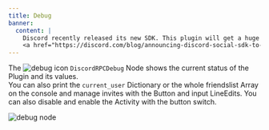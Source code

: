 ```yaml
---
title: Debug
banner:
  content: |
    Discord recently released its new SDK. This plugin will get a huge overhaul and new docs as soon as possible.
    <a href="https://discord.com/blog/announcing-discord-social-sdk-to-power-game-comms" target="_blank">Discord's anouncement</a>
---
```

The ![debug icon](/images/debug.svg#icon) `DiscordRPCDebug` Node shows the current status of the Plugin and its values.<br/>
You can also print the `current_user` Dictionary or the whole friendslist Array on the console and manage invites with the Button and input LineEdits. You can also disable and enable the Activity with the button switch.


![debug node](/images/debug-node.png)
